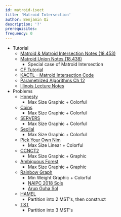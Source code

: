 ```yaml
---
id: matroid-isect
title: 'Matroid Intersection'
author: Benjamin Qi
description: '?'
prerequisites:
frequency: 0
---
```


- Tutorial
  - [Matroid & Matroid Intersection Notes (18.453)](https://web.archive.org/web/20211006084053/https://math.mit.edu/~franks/18453/18453.html)
  - [Matroid Union Notes (18.438)](https://math.mit.edu/~goemans/18438F09/lec13.pdf)
    - Special case of Matroid Intersection
  - [CF Tutorial](https://codeforces.com/blog/entry/69287)
  - [KACTL - Matroid Intersection Code](https://github.com/kth-competitive-programming/kactl/pull/172/files)
  - [Parametrized Algorithms Ch 12](http://parameterized-algorithms.mimuw.edu.pl/parameterized-algorithms.pdf)
  - [Illinois Lecture Notes](https://courses.engr.illinois.edu/cs598csc/sp2010/Lectures/Lecture17.pdf)
- Problems
  - [Honesty](https://www.urionlinejudge.com.br/judge/en/problems/view/2128)
    - Max Size Graphic + Colorful
  - [Coins](https://www.spoj.com/problems/COIN/)
    - Max Size Graphic + Colorful
  - [SERVERS](https://www.codechef.com/problems/SERVERS)
    - Max Size Graphic + Colorful
  - [Seollal](https://codeforces.com/contest/1284/problem/G)
    - Max Size Graphic + Colorful
  - [Pick Your Own Nim](https://codeforces.com/gym/102156/problem/D)
    - Max Size Linear + Colorful
  - [CCNCT2](https://www.codechef.com/problems/CNNCT2)
    - Max Size Graphic + Graphic
  - [Ambiguous Forest](https://onlinejudge.org/index.php?option=com_onlinejudge&Itemid=8&page=show_problem&problem=3080)
    - Max Size Graphic + Graphic
  - [Rainbow Graph](https://open.kattis.com/problems/rainbowgraph)
    - Min Weight Graphic + Colorful
    - [NAIPC 2018 Sols](http://serjudging.vanb.org/?p=1165)
    - [Arup Guha Sol](http://www.cs.ucf.edu/~dmarino/progcontests/mysols/northamerica/2018/g.java)
  - [HAMEL](https://www.codechef.com/problems/HAMEL)
    - Partition into 2 MST's, then construct
  - [TST](https://dmoj.ca/problem/dmopc19c3p6)
    - Partition into 3 MST's
